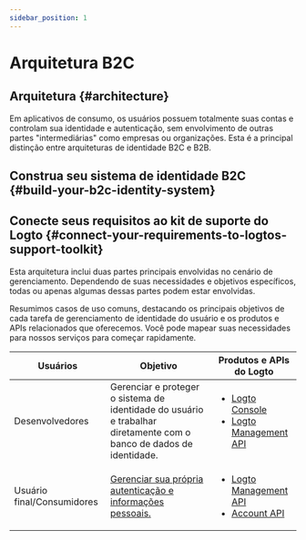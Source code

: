 ```yaml
---
sidebar_position: 1
---
```



# Arquitetura B2C

## Arquitetura \{#architecture}

Em aplicativos de consumo, os usuários possuem totalmente suas contas e controlam sua identidade e autenticação, sem envolvimento de outras partes "intermediárias" como empresas ou organizações. Esta é a principal distinção entre arquiteturas de identidade B2C e B2B.

<ImageB2c width="100%" height="auto" />

## Construa seu sistema de identidade B2C \{#build-your-b2c-identity-system}

<GenericFeatures />

## Conecte seus requisitos ao kit de suporte do Logto \{#connect-your-requirements-to-logtos-support-toolkit}

Esta arquitetura inclui duas partes principais envolvidas no cenário de gerenciamento. Dependendo de suas necessidades e objetivos específicos, todas ou apenas algumas dessas partes podem estar envolvidas.

Resumimos casos de uso comuns, destacando os principais objetivos de cada tarefa de gerenciamento de identidade do usuário e os produtos e APIs relacionados que oferecemos. Você pode mapear suas necessidades para nossos serviços para começar rapidamente.

| Usuários                   | Objetivo                                                                                                            | Produtos e APIs do Logto                                                                                                                                         |
| -------------------------- | ------------------------------------------------------------------------------------------------------------------- | ---------------------------------------------------------------------------------------------------------------------------------------------------------------- |
| Desenvolvedores            | Gerenciar e proteger o sistema de identidade do usuário e trabalhar diretamente com o banco de dados de identidade. | <ul><li>[Logto Console](https://cloud.logto.io)</li><li>[Logto Management API](https://openapi.logto.io/)</li></ul>                                              |
| Usuário final/Consumidores | [Gerenciar sua própria autenticação e informações pessoais.](/end-user-flows)                                       | <ul><li>[Logto Management API](https://openapi.logto.io/)</li><li>[Account API](https://openapi.logto.io/operation/operation-getaccountcentersettings)</li></ul> |

<RelatedResource />

